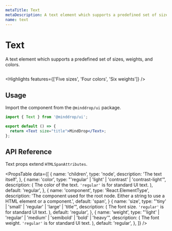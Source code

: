 ```yaml
---
metaTitle: Text
metaDescription: A text element which supports a predefined set of sizes, wights, and colors.
name: text
---
```


# Text

<Description>
  A text element which supports a predefined set of sizes, weights,
  and colors.
</Description>

<HeroContainer>
  <TextDemo />
</HeroContainer>

```jsx hero template=TextDemo

```

<Highlights features={['Five sizes', 'Four colors', 'Six weights']} />

## Usage

Import the component from the `@minddrop/ui` package.

```jsx
import { Text } from '@minddrop/ui';

export default () => {
  return <Text size="title">MindDrop</Text>;
};
```

## API Reference

Text props extend `HTMLSpanAttributes`.

<PropsTable
  data={[
    {
      name: 'children',
      type: 'node',
      description: 'The text itself',
    },
    {
      name: 'color',
      type: "'regular' | 'light' | 'contrast' | 'contrast-light'",
      description: (
        <span>
          The color of the text. <code>'regular'</code> is for
          standard UI text.
        </span>
      ),
      default: 'regular',
    },
    {
      name: 'component',
      type: 'React.ElementType',
      description: 'The component used for the root node. Either a string to use a HTML element or a component.',
      default: 'span',
    }
    {
      name: 'size',
      type: "'tiny' | 'small' | 'regular' | 'large' | 'title'",
      description: (
        <span>
          The font size. <code>'regular'</code> is for standard UI
          text.
        </span>
      ),
      default: 'regular',
    },
    {
      name: 'weight',
      type: "'light' | 'regular' | 'medium' | 'semibold' | 'bold' | 'heavy'",
      description: (
        <span>
          The font weight. <code>'regular'</code> is for standard UI
          text.
        </span>
      ),
      default: 'regular',
    },
  ]}
/>

